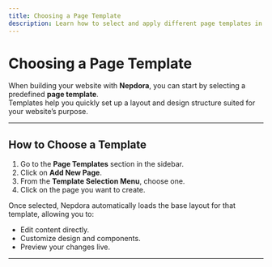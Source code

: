 ```yaml
---
title: Choosing a Page Template
description: Learn how to select and apply different page templates in Nepdora.
---
```


# Choosing a Page Template

When building your website with **Nepdora**, you can start by selecting a predefined **page template**.  
Templates help you quickly set up a layout and design structure suited for your website’s purpose.


---

## How to Choose a Template

1. Go to the **Page Templates** section in the sidebar.
2. Click on **Add New Page**.
3. From the **Template Selection Menu**, choose one.
4. Click on the page you want to create.

Once selected, Nepdora automatically loads the base layout for that template, allowing you to:
- Edit content directly.
- Customize design and components.
- Preview your changes live.

---


